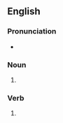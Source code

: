{{also|Swabs}}
==English==

===Pronunciation===
* {{rhymes|en|ɒbz}}

===Noun===
{{head|en|noun form}}

# {{plural of|en|swab}}

===Verb===
{{head|en|verb form}}

# {{en-third-person singular of|swab}}
